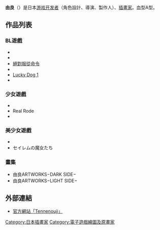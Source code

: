 {{japanese|japanese=由良|kana=ゆら|romaji=Yura}}
'''由良'''（{{bd||3月10日||}}）是日本[[游戏开发者|游戏开发者]]（角色設計、導演、製作人）、[[插畫家|插畫家]]。血型A型。

==作品列表==
===BL遊戲===
* {{tsl|jp|冤罪 eine falsche Beschuldi-gung}}
* {{tsl|jp|帝國千戰記}}
* [[絕對服從命令|絕對服從命令]]
* {{tsl|jp|みらくるのーとん|奇蹟筆記本}}
* [[Lucky_Dog_1|Lucky Dog 1]]
* {{tsl|jp|Laughter Land}}

===少女遊戲===
* {{tsl|jp|乙女的恋革命★ラブレボ!!|少女戀愛革命★Love Revolution!!}}
* Real Rode
*{{tsl|jp|華アワセ}}

===美少女遊戲===
* {{tsl|jp|奴隷市場}}
* セイレムの魔女たち

===畫集===
* 由良ARTWORKS−DARK SIDE−
* 由良ARTWORKS−LIGHT SIDE−

==外部連結==
*[https://web.archive.org/web/20140107181636/http://tennenouji.net/ 官方網站「Tennenouji」]

{{DEFAULTSORT:Yura}}
[[Category:日本插畫家|Category:日本插畫家]]
[[Category:電子遊戲繪圖及原畫家|Category:電子遊戲繪圖及原畫家]]